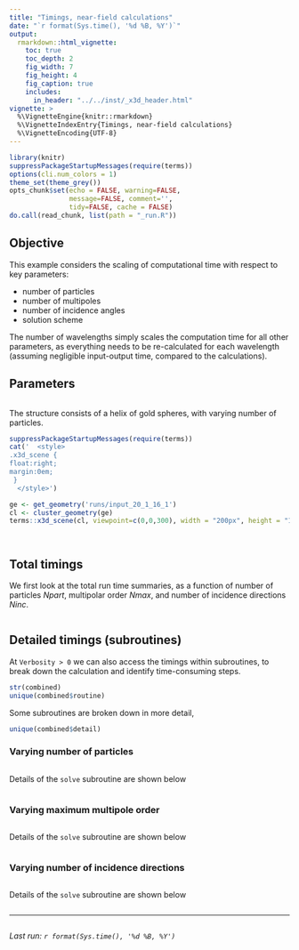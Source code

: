 ```yaml
---
title: "Timings, near-field calculations"
date: "`r format(Sys.time(), '%d %B, %Y')`"
output:
  rmarkdown::html_vignette:
    toc: true
    toc_depth: 2
    fig_width: 7
    fig_height: 4
    fig_caption: true
    includes:
      in_header: "../../inst/_x3d_header.html"
vignette: >
  %\VignetteEngine{knitr::rmarkdown}
  %\VignetteIndexEntry{Timings, near-field calculations}
  %\VignetteEncoding{UTF-8}
---
```


```r
library(knitr)
suppressPackageStartupMessages(require(terms))
options(cli.num_colors = 1)
theme_set(theme_grey())
opts_chunk$set(echo = FALSE, warning=FALSE,
               message=FALSE, comment='', 
               tidy=FALSE, cache = FALSE)
do.call(read_chunk, list(path = "_run.R"))
```

## Objective

This example considers the scaling of computational time with respect to key parameters:

- number of particles
- number of multipoles
- number of incidence angles
- solution scheme

The number of wavelengths simply scales the computation time for all other parameters, as everything needs to be re-calculated for each wavelength (assuming negligible input-output time, compared to the calculations).

## Parameters

```r
```

The structure consists of a helix of gold spheres, with varying number of particles.


```r
suppressPackageStartupMessages(require(terms))
cat('  <style>
.x3d_scene {
float:right;
margin:0em;
 }
  </style>')

ge <- get_geometry('runs/input_20_1_16_1')
cl <- cluster_geometry(ge)
terms::x3d_scene(cl, viewpoint=c(0,0,300), width = "200px", height = "150px") 
```

```r
```

```r
```

## Total timings

We first look at the total run time summaries, as a function of number of particles $Npart$, multipolar order $Nmax$, and number of incidence directions $Ninc$.

```r
```


## Detailed timings (subroutines)

At `Verbosity > 0` we can also access the timings within subroutines, to break down the calculation and identify time-consuming steps.

```r
str(combined)
unique(combined$routine)
```

Some subroutines are broken down in more detail,
```r
unique(combined$detail)
```

### Varying number of particles

```r
```

Details of the `solve` subroutine are shown below

```r
```


### Varying maximum multipole order

```r
```

Details of the `solve` subroutine are shown below

```r
```


### Varying number of incidence directions

```r
```

Details of the `solve` subroutine are shown below

```r
```


-----

```r
```
_Last run: `r format(Sys.time(), '%d %B, %Y')`_
